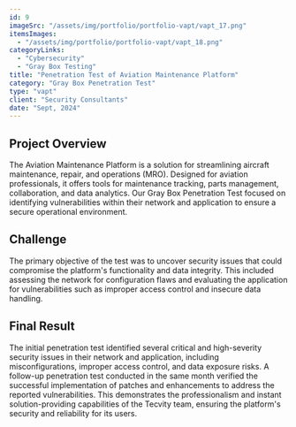 ```yaml
---
id: 9
imageSrc: "/assets/img/portfolio/portfolio-vapt/vapt_17.png"
itemsImages:
  - "/assets/img/portfolio/portfolio-vapt/vapt_18.png"
categoryLinks:
  - "Cybersecurity"
  - "Gray Box Testing"
title: "Penetration Test of Aviation Maintenance Platform"
category: "Gray Box Penetration Test"
type: "vapt"
client: "Security Consultants"
date: "Sept, 2024"
---
```


## Project Overview

The Aviation Maintenance Platform is a solution for streamlining aircraft maintenance, repair, and operations (MRO). Designed for aviation professionals, it offers tools for maintenance tracking, parts management, collaboration, and data analytics. Our Gray Box Penetration Test focused on identifying vulnerabilities within their network and application to ensure a secure operational environment.

## Challenge

The primary objective of the test was to uncover security issues that could compromise the platform's functionality and data integrity. This included assessing the network for configuration flaws and evaluating the application for vulnerabilities such as improper access control and insecure data handling.

## Final Result

The initial penetration test identified several critical and high-severity security issues in their network and application, including misconfigurations, improper access control, and data exposure risks. A follow-up penetration test conducted in the same month verified the successful implementation of patches and enhancements to address the reported vulnerabilities. This demonstrates the professionalism and instant solution-providing capabilities of the Tecvity team, ensuring the platform's security and reliability for its users.
